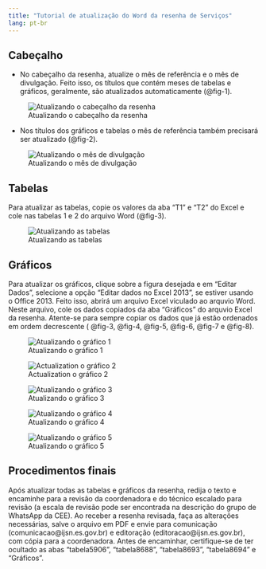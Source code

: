 ```yaml
---
title: "Tutorial de atualização do Word da resenha de Serviços"
lang: pt-br
---
```


## Cabeçalho

-   No cabeçalho da resenha, atualize o mês de referência e o mês de divulgação. Feito isso, os títulos que contém meses de tabelas e gráficos, geralmente, são atualizados automaticamente (@fig-1).

![Atualizando o cabeçalho da resenha](img/atualizando_tabelas_word.gif){#fig-1}

-   Nos títulos dos gráficos e tabelas o mês de referência também precisará ser atualizado (@fig-2).

![Atualizando o mês de divulgação](img/atualizando_cabecalho_word2.gif){#fig-2 fig-align="center"}

## Tabelas

Para atualizar as tabelas, copie os valores da aba "T1" e "T2" do Excel e cole nas tabelas 1 e 2 do arquivo Word (@fig-3).

![Atualizando as tabelas](img/atualizando_tabelas_word.gif){#fig-3}

## Gráficos

Para atualizar os gráficos, clique sobre a figura desejada e em "Editar Dados", selecione a opção "Editar dados no Excel 2013", se estiver usando o Office 2013. Feito isso, abrirá um arquivo Excel viculado ao arquvio Word. Neste arquivo, cole os dados copiados da aba "Gráficos" do arquvio Excel da resenha. Atente-se para sempre copiar os dados que já estão ordenados em ordem decrescente ( @fig-3, @fig-4, @fig-5, @fig-6, @fig-7 e @fig-8).

![Atualizando o gráfico 1](img/atualizando_graf1_word.gif){#fig-4}

![Actualization o gráfico 2](img/atualizando_graf2_word.gif){#fig-5}

![Atualizando o gráfico 3](img/atualizando_graf3_word.gif){#fig-6}

![Atualizando o gráfico 4](img/atualizando_graf4_word.gif){#fig-7}

![Atualizando o gráfico 5](img/atualizando_graf5_word.gif){#fig-8}

## Procedimentos finais

Após atualizar todas as tabelas e gráficos da resenha, redija o texto e encaminhe para a revisão da coordenadora e do técnico escalado para revisão (a escala de revisão pode ser encontrada na descrição do grupo de WhatsApp da CEE). Ao receber a resenha revisada, faça as alterações necessárias, salve o arquivo em PDF e envie para comunicação (comunicacao\@ijsn.es.gov.br) e editoração (editoracao\@ijsn.es.gov.br), com cópia para a coordenadora. Antes de encaminhar, certifique-se de ter ocultado as abas "tabela5906", "tabela8688", "tabela8693", "tabela8694" e "Gráficos".
